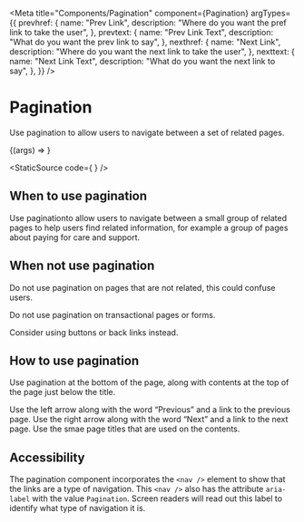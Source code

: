 
<Meta
    title="Components/Pagination"
    component={Pagination}
    argTypes={{
        prevhref: {
            name: "Prev Link",
            description: "Where do you want the pref link to take the user",
        },
        prevtext: {
            name: "Prev Link Text",
            description: "What do you want the prev link to say",
        },
        nexthref: {
            name: "Next Link",
            description: "Where do you want the next link to take the user",
        },
        nexttext: {
            name: "Next Link Text",
            description: "What do you want the next link to say",
        },
    }}
/>

# Pagination

Use pagination to allow users to navigate between a set of related pages.

<Canvas>
    <Story
        name="Pagination"
        args={{
            prevhref: "/",
            prevtext: "Paying for care and support",
            nexthref: "/",
            nexttext: "Personal budget",
        }}
    >
        {(args) => <Pagination {...args} />}
    </Story>
</Canvas>

<StaticSource code={
    <Pagination
        prevhref="/"
        prevtext="Paying for care and support"
        nexthref="/"
        nexttext="Personal budget"
    />
} />

## When to use pagination

Use paginationto allow users to navigate between a small group of related pages to help users find related information, for example a group of pages about paying for care and support.

## When not use pagination

Do not use pagination on pages that are not related, this could confuse users.

Do not use pagination on transactional pages or forms.

Consider using buttons or back links instead.

## How to use pagination

Use pagination at the bottom of the page, along with contents at the top of the page just below the title.

Use the left arrow along with the word “Previous” and a link to the previous page. Use the right arrow along with the word “Next” and a link to the next page. Use the smae page titles that are used on the contents.

## Accessibility

The pagination component incorporates the `<nav />` element to show that the links are a type of navigation. This `<nav />` also has the attribute `aria-label` with the value `Pagination`. Screen readers will read out this label to identify what type of navigation it is.
